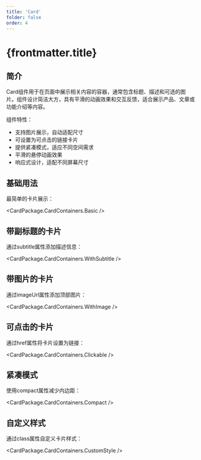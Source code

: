 ```yaml
---
title: 'Card'
folder: false
order: 4
---
```



# {frontmatter.title}

## 简介

Card组件用于在页面中展示相关内容的容器，通常包含标题、描述和可选的图片。组件设计简洁大方，具有平滑的动画效果和交互反馈，适合展示产品、文章或功能介绍等内容。

组件特性：

- 支持图片展示，自动适配尺寸
- 可设置为可点击的链接卡片
- 提供紧凑模式，适应不同空间需求
- 平滑的悬停动画效果
- 响应式设计，适配不同屏幕尺寸

## 基础用法

最简单的卡片展示：

<CardPackage.CardContainers.Basic />

## 带副标题的卡片

通过subtitle属性添加描述信息：

<CardPackage.CardContainers.WithSubtitle />

## 带图片的卡片

通过imageUrl属性添加顶部图片：

<CardPackage.CardContainers.WithImage />

## 可点击的卡片

通过href属性将卡片设置为链接：

<CardPackage.CardContainers.Clickable />

## 紧凑模式

使用compact属性减少内边距：

<CardPackage.CardContainers.Compact />

## 自定义样式

通过class属性自定义卡片样式：

<CardPackage.CardContainers.CustomStyle />
